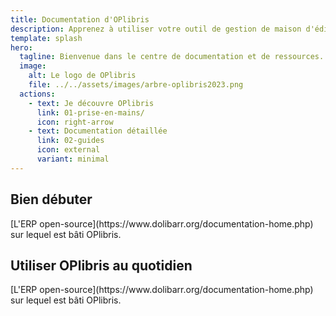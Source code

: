 ```yaml
---
title: Documentation d'OPlibris
description: Apprenez à utiliser votre outil de gestion de maison d'édition
template: splash
hero:
  tagline: Bienvenue dans le centre de documentation et de ressources. Vous y trouverez des guides, aides et conseils pour utiliser au mieux votre outil OPlibris
  image:
    alt: Le logo de OPlibris
    file: ../../assets/images/arbre-oplibris2023.png
  actions:
    - text: Je découvre OPlibris
      link: 01-prise-en-mains/
      icon: right-arrow
    - text: Documentation détaillée
      link: 02-guides
      icon: external
      variant: minimal
---
```



## Bien débuter

<CardGrid stagger>
  <LinkCard
    title="Premiers pas"
    href="01-prise-en-mains/01-decouverte/01-presentation-oplibris.mdx"
    description="Un premier tour d'horizon du fonctionnement et des possibilités qu'offre OPlibris"
  ></LinkCard>
  <LinkCard
    title="Configuration d'OPlibris"
    href="01-prise-en-mains/02-configuration/01-creation-utilisateurs.mdx"
    description="Toutes les informations pour bien paramétrer votre outil avant de l'utiliser"
  ></LinkCard>
  <Card title="Documentation de Dolibarr" icon="document">
    [L'ERP open-source](https://www.dolibarr.org/documentation-home.php) sur
    lequel est bâti OPlibris.
  </Card>
</CardGrid>

## Utiliser OPlibris au quotidien

<CardGrid stagger>
  <LinkCard
    title="Premiers pas"
    href="prise-en-main/découverte/1---fonctions/"
    description="Un premiers tour d'horizon du fonctionnement et des possibilités qu'offre OPlibris"
  ></LinkCard>
  <LinkCard
    title="Configuration d'OPlibris"
    href="prise-en-main/installation-et-configuration/1---création-utilisateurs/"
    description="Toutes les informations pour bien paramétrer votre outil avant de l'utiliser"
  ></LinkCard>
  <Card title="Documentation de Dolibarr" icon="document">
    [L'ERP open-source](https://www.dolibarr.org/documentation-home.php) sur
    lequel est bâti OPlibris.
  </Card>
</CardGrid>
